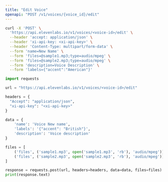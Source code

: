 ```yaml
---
title: "Edit Voice"
openapi: "POST /v1/voices/{voice_id}/edit"
---
```


<RequestExample>

```Bash Curl
curl -X 'POST' \
  'https://api.elevenlabs.io/v1/voices/<voice-id>/edit' \
  --header 'accept: application/json' \
  --header 'xi-api-key: <xi-api-key>' \
  --header 'Content-Type: multipart/form-data' \
  --form 'name=New Name' \
  --form 'files=@sample1.mp3;type=audio/mpeg' \
  --form 'files=@sample2.mp3;type=audio/mpeg' \
  --form 'description=Voice Description' \
  --form 'labels={"accent":"American"}'
```

```Python Python
import requests

url = "https://api.elevenlabs.io/v1/voices/<voice-id>/edit"

headers = {
  "Accept": "application/json",
  "xi-api-key": "<xi-api-key>"
}

data = {
    'name': 'Voice New name',
    'labels': '{"accent": "British"}',
    'description': 'Voice description'
}

files = [
    ('files', ('sample1.mp3', open('sample1.mp3', 'rb'), 'audio/mpeg')),
    ('files', ('sample2.mp3', open('sample2.mp3', 'rb'), 'audio/mpeg'))
]

response = requests.post(url, headers=headers, data=data, files=files)
print(response.text)
```

</RequestExample>
